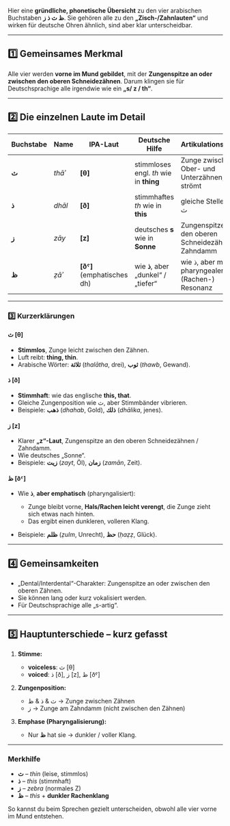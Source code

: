 Hier eine **gründliche, phonetische Übersicht** zu den vier arabischen Buchstaben **ظ ث ذ ز**.
Sie gehören alle zu den **„Zisch-/Zahnlauten“** und wirken für deutsche Ohren ähnlich, sind aber klar unterscheidbar.

---

## 1️⃣ Gemeinsames Merkmal

Alle vier werden **vorne im Mund gebildet**, mit der **Zungenspitze an oder zwischen den oberen Schneidezähnen**.
Darum klingen sie für Deutschsprachige alle irgendwie wie ein **„s/ z / th“**.

---

## 2️⃣ Die einzelnen Laute im Detail

| Buchstabe | Name   | IPA-Laut                    | Deutsche Hilfe                         | Artikulationsstelle                                  | Stimme                  |
| --------- | ------ | --------------------------- | -------------------------------------- | ---------------------------------------------------- | ----------------------- |
| **ث**     | *thāʾ* | **\[θ]**                    | stimmloses engl. *th* wie in **thing** | Zunge zwischen Ober- und Unterzähnen, Luft strömt    | **unvoiced**            |
| **ذ**     | *dhāl* | **\[ð]**                    | stimmhaftes *th* wie in **this**       | gleiche Stelle wie ث                                 | **voiced**              |
| **ز**     | *zāy*  | **\[z]**                    | deutsches **s** wie in **Sonne**       | Zungenspitze an den oberen Schneidezähnen / Zahndamm | **voiced**              |
| **ظ**     | *ẓāʾ*  | **\[ðˤ]** (emphatisches dh) | wie **ذ**, aber „dunkel“ / „tiefer“    | wie ذ, aber mit pharyngealer (Rachen-) Resonanz      | **voiced & emphatisch** |

---

### 3️⃣ Kurzerklärungen

#### ث  \[θ]

* **Stimmlos**, Zunge leicht zwischen den Zähnen.
* Luft reibt: **thing, thin**.
* Arabische Wörter: **ثلاثة** (*thalātha*, drei), **ثوب** (*thawb*, Gewand).

#### ذ  \[ð]

* **Stimmhaft**: wie das englische **this, that**.
* Gleiche Zungenposition wie ث, aber Stimmbänder vibrieren.
* Beispiele: **ذهب** (*dhahab*, Gold), **ذلك** (*dhālika*, jenes).

#### ز  \[z]

* Klarer **„z“-Laut**, Zungenspitze an den oberen Schneidezähnen / Zahndamm.
* Wie deutsches „Sonne“.
* Beispiele: **زيت** (*zayt*, Öl), **زمان** (*zamān*, Zeit).

#### ظ  \[ðˤ]

* Wie **ذ**, **aber emphatisch** (pharyngalisiert):

  * Zunge bleibt vorne, **Hals/Rachen leicht verengt**, die Zunge zieht sich etwas nach hinten.
  * Das ergibt einen dunkleren, volleren Klang.
* Beispiele: **ظلم** (*ẓulm*, Unrecht), **حظ** (*ḥaẓẓ*, Glück).

---

## 4️⃣ Gemeinsamkeiten

* „Dental/Interdental“-Charakter: Zungenspitze an oder zwischen den oberen Zähnen.
* Sie können lang oder kurz vokalisiert werden.
* Für Deutschsprachige alle „s-artig“.

---

## 5️⃣ Hauptunterschiede – kurz gefasst

1. **Stimme:**

   * **voiceless**: ث \[θ]
   * **voiced**: ذ \[ð], ز \[z], ظ \[ðˤ]
2. **Zungenposition:**

   * ث & ذ & ظ → Zunge zwischen Zähnen
   * ز → Zunge am Zahndamm (nicht zwischen den Zähnen)
3. **Emphase (Pharyngalisierung):**

   * Nur **ظ** hat sie → dunkler / voller Klang.

---

### Merkhilfe

* **ث** – *thin* (leise, stimmlos)
* **ذ** – *this* (stimmhaft)
* **ز** – *zebra* (normales Z)
* **ظ** – *this* + **dunkler Rachenklang**

So kannst du beim Sprechen gezielt unterscheiden, obwohl alle vier vorne im Mund entstehen.
